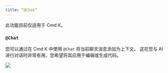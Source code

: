 ---
title: “@Chat”
---

<Info>此功能目前仅适用于 Cmd K。</Info>

### `@Chat`

您可以通过在 Cmd K 中使用 `@Chat` 将当前聊天消息添加为上下文。
这在您与 AI 进行对话时非常有用，您希望将其应用于编辑或生成代码。

<Frame>
  <img src="/images/context/@chat.png" />
</Frame>
